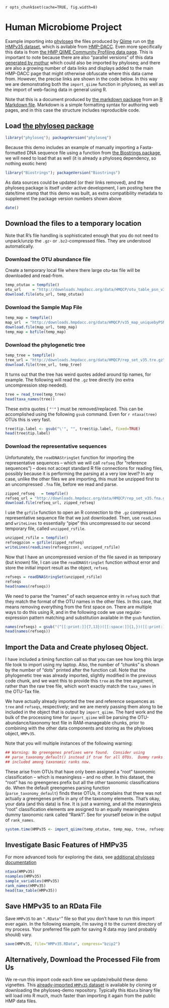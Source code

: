 `r opts_chunk$set(cache=TRUE, fig.width=8)`
<link href="http://joey711.github.com/phyloseq/markdown.css" rel="stylesheet"></link>

# Human Microbiome Project

Example importing into [phyloseq](http://joey711.github.com/phyloseq/) the files produced by [Qiime](http://qiime.org/) run on [the HMPv35 dataset](http://hmpdacc.org/micro_analysis/microbiome_analyses.php), which is avilable from [HMP-DACC](http://hmpdacc.org/). Even more specifically this data is from [the HMP QIIME Community Profiling data page](http://hmpdacc.org/HMQCP/). This is important to note because there are also "parallel versions" of this data [generated by mothur](http://hmpdacc.org/HMMCP/) which could also be imported by phyloseq; and there are also a growing number of data links and displays added to the main HMP-DACC page that might otherwise obfuscate where this data came from. However, the precise links are shown in the code below. In this way we are demonstrating both the `import_qiime` function in phyloseq, as well as the import of web-facing data in general using R.

Note that this is a document produced by [the markdown package](http://cran.r-project.org/web/packages/markdown/index.html) from an [R Markdown file](http://rstudio.org/docs/authoring/using_markdown). Markdown is a simple formatting syntax for authoring web pages, and in this case the structure includes reproducible code.

## Load [the phyloseq package](http://joey711.github.com/phyloseq/)
```r
library("phyloseq"); packageVersion("phyloseq")
```
Because this demo includes an example of manually importing a Fasta-formatted DNA sequence file using a function from [the Biostrings package](), we will need to load that as well (it is already a phyloseq dependency, so nothing exotic here)
```r
library("Biostrings"); packageVersion("Biostrings")
```

As data sources could be updated (or their links removed), and the phyloseq package is itself under active development, I am posting here the date/time stamp that this demo was built, as extra compatibility metadata to supplement the package version numbers shown above

```r
date()
```


## Download the files to a temporary location 
Note that R's file handling is sophisticated enough that you do not need to unpack/unzip the `.gz`- or `.bz2`-compressed files. They are understood automatically.

### Download the OTU abundance file
Create a temporary local file where there large otu-tax file will be downloaded and read-from.

```r
temp_otutax = tempfile()
otu_url     = "http://downloads.hmpdacc.org/data/HMQCP/otu_table_psn_v35.txt.gz"
download.file(otu_url, temp_otutax)
```
### Download the Sample Map File

```r
temp_map = tempfile()
map_url  = "http://downloads.hmpdacc.org/data/HMQCP/v35_map_uniquebyPSN.txt.bz2"
download.file(map_url, temp_map)
temp_map = bzfile(temp_map)
```

### Download the phylogenetic tree
```r
temp_tree = tempfile()
tree_url = "http://downloads.hmpdacc.org/data/HMQCP/rep_set_v35.tre.gz"
download.file(tree_url, temp_tree)
```

It turns out that the tree has weird quotes added around tip names, for example. The following will read the `.gz` tree directly (no extra uncompression step needed).
```r
tree = read_tree(temp_tree) 
head(taxa_names(tree))
```

These extra quotes ( `"'"` ) must be removed/replaced. This can be accomplished using the following `gsub` command. Even for `r ntaxa(tree)` OTUs this is very fast.
```r
tree$tip.label <- gsub("\'", "", tree$tip.label, fixed=TRUE)
head(tree$tip.label)
```

### Download the representative sequences
Unfortunately, the `readDNAStringSet` function for importing the representative sequences -- which we will call `refseq` (for "reference sequences") -- does not accept standard R file connections for reading files, possibly because it is performing the parsing at a very low level? In any case, unlike the other files we are importing, this must be unzipped first to an uncompressed `.fna` file, before we read and parse.
```r
zipped_refseq   = tempfile()
refseq_url = "http://downloads.hmpdacc.org/data/HMQCP/rep_set_v35.fna.gz"
download.file(refseq_url, zipped_refseq)
```

I use the `gzfile` function to open an R connection to the `.gz` compressed representative sequence file that we just downloaded. Then, use `readLines` and `writeLines` to essentially "pipe" this uncompressed to our second temporary file, called `unzipped_rsfile`.
```r
unzipped_rsfile = tempfile()
refseqgzcon = gzfile(zipped_refseq)
writeLines(readLines(refseqgzcon), unzipped_rsfile)
```

Now that I have an uncompressed version of the file saved in as temporary (but known) file, I can use the `readDNAStringSet` function without error and store the initial import result as the object, `refseq`.
```r
refseqs = readDNAStringSet(unzipped_rsfile)
refseqs
head(names(refseqs))
```

We need to parse the "names" of each sequence entry in `refseq` such that they match the format of the OTU names in the other files. In this case, that means removing everything from the first space on. There are multiple ways to do this using R, and in the following code we use regular-expression pattern matching and substitution available in the `gsub` function.
```r
names(refseqs) = gsub("(^[[:print:]]{7,13})([[:space:]]{1,})([[:print:]]{0,}$)", "\\1", names(refseqs))
head(names(refseqs))
```


## Import the Data and Create phyloseq Object.
I have included a timing function call so that you can see how long this large file took to import using my laptop. Also, the number of "chunks" is shown by the number of "dots" printed after the function call. Note that the phylogenetic tree was already imported, slightly modified in the previous code chunk, and we want this to provide this `tree` as the tree argument, rather than the raw tree file, which won't exactly match the `taxa_names` in the OTU-Tax file.

We have actually already imported the tree and reference sequences as `tree` and `refseqs`, respectively; and we are merely passing them along to be included in the object that is output by `import_qiime`. The hard work and the bulk of the processing time for `import_qiime` will be parsing the OTU-abundance/taxonomy text file in RAM-manageable chunks, prior to combining with the other data components and storing as the phyloseq object, `HMPv35`.

Note that you will multiple instances of the following warning:
```r
## Warning: No greengenes prefixes were found.  Consider using
## parse_taxonomy_default() instead if true for all OTUs.  Dummy ranks may be
## included among taxonomic ranks now.
```
These arise from OTUs that have only been assigned a "root" taxonomic classification -- which is meaningless -- and no other. In this dataset, the "root" has no greengenes prefix but all the other taxonomic classifications do. When the default greengenes parsing function (`parse_taxonomy_default`) finds these OTUs, it complains that there was not actually a greengenes prefix in any of the taxonomy elements. That's okay, your data (and this data) is fine. It is just a warning, and all the meaningless "root" classification elements are assigned to an equally meaningless dummy taxonomic rank called "Rank1". See for yourself below in the output of `rank_names`.

```r
system.time(HMPv35 <- import_qiime(temp_otutax, temp_map, tree, refseqs))
```

## Investigate Basic Features of HMPv35
For more advanced tools for exploring the data, see [additional phyloseq documentation](http://joey711.github.com/phyloseq/)

```r
ntaxa(HMPv35)
nsamples(HMPv35)
sample_variables(HMPv35)
rank_names(HMPv35)
head(tax_table(HMPv35))
```

## Save HMPv35 to an RData File
Save `HMPv35` to an `".RData"`" file so that you don't have to run this import ever again. In the following example, I'm saving it to the current directory of my process. Your preferred file path for saving R data may (and probably should) vary.

```r
save(HMPv35, file="HMPv35.RData", compress="bzip2")
```

## Alternatively, Download the Processed File from Us
We re-run this import code each time we update/rebuild these demo vignettes. This [already-imported `HMPv35` dataset](HMPv35.RData) is available by cloning or downloading the phyloseq-demo repository. Typically this `RData` binary file will load into R much, much faster than importing it again from the public HMP data files.

